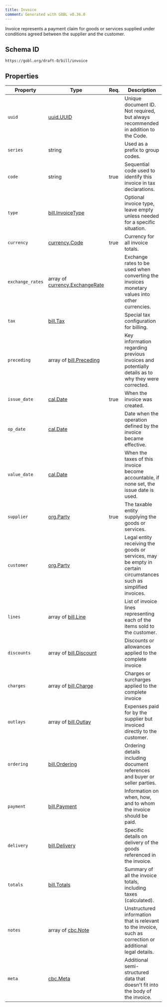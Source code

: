 ```yaml
---
title: Invoice
comment: Generated with GOBL v0.36.0
---
```


Invoice represents a payment claim for goods or services supplied under conditions agreed between the supplier and the customer.

## Schema ID

`https://gobl.org/draft-0/bill/invoice`

## Properties

| Property         | Type                                                              | Req. | Description                                                                                                      |
|------------------|-------------------------------------------------------------------|------|------------------------------------------------------------------------------------------------------------------|
| `uuid`           | [uuid.UUID](/draft-0/uuid/uuid)                                   |      | Unique document ID. Not required, but always recommended in addition to the Code.                                |
| `series`         | string                                                            |      | Used as a prefix to group codes.                                                                                 |
| `code`           | string                                                            | true | Sequential code used to identify this invoice in tax declarations.                                               |
| `type`           | [bill.InvoiceType](/draft-0/bill/invoice_type)                    |      | Optional invoice type, leave empty unless needed for a specific situation.                                       |
| `currency`       | [currency.Code](/draft-0/currency/code)                           | true | Currency for all invoice totals.                                                                                 |
| `exchange_rates` | array of [currency.ExchangeRate](/draft-0/currency/exchange_rate) |      | Exchange rates to be used when converting the invoices monetary values into other currencies.                    |
| `tax`            | [bill.Tax](/draft-0/bill/tax)                                     |      | Special tax configuration for billing.                                                                           |
| `preceding`      | array of [bill.Preceding](/draft-0/bill/preceding)                |      | Key information regarding previous invoices and potentially details as to why they were corrected.               |
| `issue_date`     | [cal.Date](/draft-0/cal/date)                                     | true | When the invoice was created.                                                                                    |
| `op_date`        | [cal.Date](/draft-0/cal/date)                                     |      | Date when the operation defined by the invoice became effective.                                                 |
| `value_date`     | [cal.Date](/draft-0/cal/date)                                     |      | When the taxes of this invoice become accountable, if none set, the issue date is used.                          |
| `supplier`       | [org.Party](/draft-0/org/party)                                   | true | The taxable entity supplying the goods or services.                                                              |
| `customer`       | [org.Party](/draft-0/org/party)                                   |      | Legal entity receiving the goods or services, may be empty in certain circumstances such as simplified invoices. |
| `lines`          | array of [bill.Line](/draft-0/bill/line)                          |      | List of invoice lines representing each of the items sold to the customer.                                       |
| `discounts`      | array of [bill.Discount](/draft-0/bill/discount)                  |      | Discounts or allowances applied to the complete invoice                                                          |
| `charges`        | array of [bill.Charge](/draft-0/bill/charge)                      |      | Charges or surcharges applied to the complete invoice                                                            |
| `outlays`        | array of [bill.Outlay](/draft-0/bill/outlay)                      |      | Expenses paid for by the supplier but invoiced directly to the customer.                                         |
| `ordering`       | [bill.Ordering](/draft-0/bill/ordering)                           |      | Ordering details including document references and buyer or seller parties.                                      |
| `payment`        | [bill.Payment](/draft-0/bill/payment)                             |      | Information on when, how, and to whom the invoice should be paid.                                                |
| `delivery`       | [bill.Delivery](/draft-0/bill/delivery)                           |      | Specific details on delivery of the goods referenced in the invoice.                                             |
| `totals`         | [bill.Totals](/draft-0/bill/totals)                               |      | Summary of all the invoice totals, including taxes (calculated).                                                 |
| `notes`          | array of [cbc.Note](/draft-0/cbc/note)                            |      | Unstructured information that is relevant to the invoice, such as correction or additional legal details.        |
| `meta`           | [cbc.Meta](/draft-0/cbc/meta)                                     |      | Additional semi-structured data that doesn't fit into the body of the invoice.                                   |

